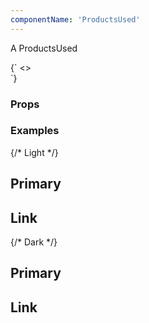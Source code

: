 ```yaml
---
componentName: 'ProductsUsed'
---
```


A ProductsUsed

<LiveComponent>
  {`
    <>
      <div style={{ padding: '32px'}}>
        <ProductsUsed 
          products={
            [
              {
                name: 'waypoint',
                href: "https://www.hashicorp.com/"
              },
              {
                name: 'consul',
                href: "https://www.hashicorp.com/"
              },
            ]
          }
          appearance={'light'}
        />
      </div>
      <div style={{ padding: '32px', backgroundColor: '#151619' }}>
        <ProductsUsed 
          products={
            [
              {
                name: 'waypoint',
                href: "https://www.hashicorp.com/"
              },
              {
                name: 'consul',
                href: "https://www.hashicorp.com/"
              },
            ]
          }
          appearance={'dark'}
        />
      </div>
    </>
  `}
</LiveComponent>

### Props

<PropsTable props={componentProps} />

### Examples

<section>
  {/* Light */}
  <div style={{backgroundColor: 'white', padding: '32px'}}>
    <div style={{marginBottom: '32px' }}>
      <h2 style={{ color: 'black', margin: '0 0 16px' }}>Primary</h2>
      <ProductsUsed 
        products={
          [
            {name: 'waypoint'},
            {name: 'consul'},
            {name: 'terraform'},
          ]
        }
        appearance={'light'}
      />
    </div>
    <div style={{marginBottom: '32px' }}>
      <h2 style={{ color: 'black', margin: '0 0 16px' }}>Link</h2>
      <ProductsUsed 
        products={
          [
            {
              name: 'waypoint',
              href: "https://www.hashicorp.com/"
            },
            {
              name: 'consul',
              href: "https://www.hashicorp.com/"
            },
            {
              name: 'terraform',
              href: "https://www.hashicorp.com/"
            },
          ]
        }
        appearance={'light'}
      />
    </div>
  </div>
  {/* Dark */}
  <div style={{backgroundColor: '#151619', padding: '32px'}}>
    <div style={{marginBottom: '32px' }}>
      <h2 style={{ color: 'white', margin: '0 0 16px' }}>Primary</h2>
      <ProductsUsed 
        products={
          [
            {name: 'waypoint'},
            {name: 'consul'},
            {name: 'terraform'},
          ]
        }
        appearance={'dark'}
      />
    </div>
    <div style={{marginBottom: '32px' }}>
      <h2 style={{ color: 'white', margin: '0 0 16px' }}>Link</h2>
      <ProductsUsed 
        products={
          [
            {
              name: 'waypoint',
              href: "https://www.hashicorp.com/"
            },
            {
              name: 'consul',
              href: "https://www.hashicorp.com/"
            },
            {
              name: 'terraform',
              href: "https://www.hashicorp.com/"
            },
          ]
        }
        appearance={'dark'}
      />
    </div>
  </div>
  
</section>
